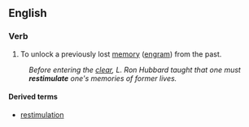 ==English==

===Verb===
{{en-verb|restimulates|restimulating|restimulated}}

# {{context|Scientology}} To unlock a previously lost [[memory]] ([[engram]]) from the past.
: ''Before entering the [[clear]], L. Ron Hubbard taught that one must '''restimulate''' one's memories of former lives.''

====Derived terms====
* [[restimulation]]
